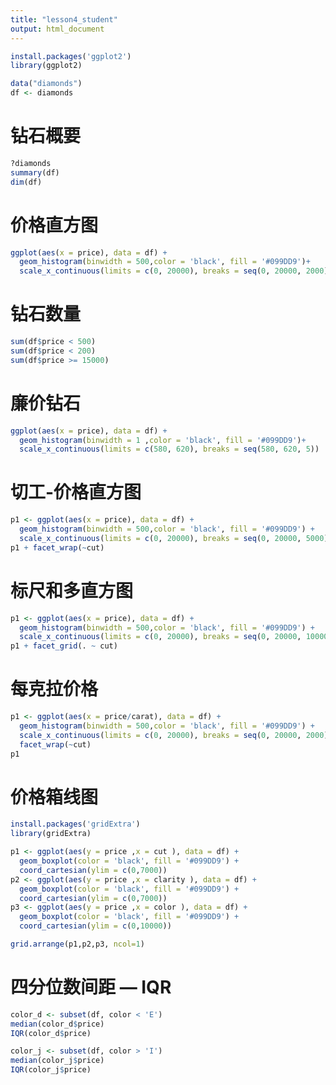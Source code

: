 ```yaml
---
title: "lesson4_student"
output: html_document
---
```


```r
install.packages('ggplot2')
library(ggplot2)

data("diamonds")
df <- diamonds
```
# 钻石概要

```r
?diamonds
summary(df)
dim(df)
```

# 价格直方图

```r
ggplot(aes(x = price), data = df) +
  geom_histogram(binwidth = 500,color = 'black', fill = '#099DD9')+
  scale_x_continuous(limits = c(0, 20000), breaks = seq(0, 20000, 2000)) 
```

# 钻石数量

```r
sum(df$price < 500)
sum(df$price < 200)
sum(df$price >= 15000)
```

# 廉价钻石
```r
ggplot(aes(x = price), data = df) +
  geom_histogram(binwidth = 1 ,color = 'black', fill = '#099DD9')+
  scale_x_continuous(limits = c(580, 620), breaks = seq(580, 620, 5)) 
```

# 切工-价格直方图

```r
p1 <- ggplot(aes(x = price), data = df) +
  geom_histogram(binwidth = 500,color = 'black', fill = '#099DD9') +
  scale_x_continuous(limits = c(0, 20000), breaks = seq(0, 20000, 5000)) 
p1 + facet_wrap(~cut)
```
# 标尺和多直方图
```r
p1 <- ggplot(aes(x = price), data = df) +
  geom_histogram(binwidth = 500,color = 'black', fill = '#099DD9') +
  scale_x_continuous(limits = c(0, 20000), breaks = seq(0, 20000, 10000)) 
p1 + facet_grid(. ~ cut)
```

# 每克拉价格
```r
p1 <- ggplot(aes(x = price/carat), data = df) +
  geom_histogram(binwidth = 500,color = 'black', fill = '#099DD9') +
  scale_x_continuous(limits = c(0, 20000), breaks = seq(0, 20000, 2000)) + 
  facet_wrap(~cut) 
p1
```

# 价格箱线图
```r
install.packages('gridExtra')
library(gridExtra)
```

```r
p1 <- ggplot(aes(y = price ,x = cut ), data = df) +
  geom_boxplot(color = 'black', fill = '#099DD9') +
  coord_cartesian(ylim = c(0,7000))
p2 <- ggplot(aes(y = price ,x = clarity ), data = df) +
  geom_boxplot(color = 'black', fill = '#099DD9') +
  coord_cartesian(ylim = c(0,7000))
p3 <- ggplot(aes(y = price ,x = color ), data = df) +
  geom_boxplot(color = 'black', fill = '#099DD9') +
  coord_cartesian(ylim = c(0,10000))

grid.arrange(p1,p2,p3, ncol=1)
```

# 四分位数间距 — IQR
```r
color_d <- subset(df, color < 'E')
median(color_d$price)
IQR(color_d$price)

color_j <- subset(df, color > 'I')
median(color_j$price) 
IQR(color_j$price) 
```
